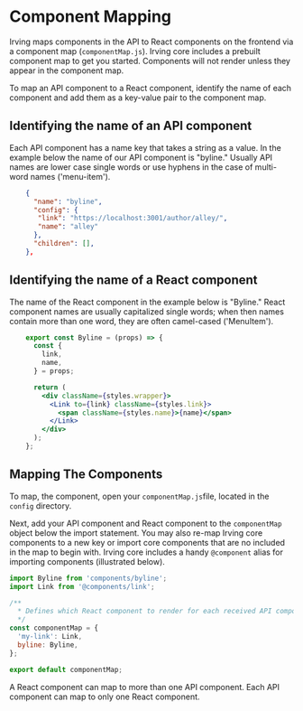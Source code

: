 <Meta title="Architecture|Understanding the Components Endpoint" />

# Component Mapping

Irving maps components in the API to React components on the frontend via a component map (`componentMap.js`). Irving core includes a prebuilt component map to get you started. Components will not render unless they appear in the component map.

To map an API component to a React component, identify the name of each component and add them as a key-value pair to the component map.

## Identifying the name of an API component

Each API component has a name key that takes a string as a value. In the example below the name of our API component is "byline." Usually API names are lower case single words or use hyphens in the case of multi-word names ('menu-item').

```json
    {
      "name": "byline",
      "config": {
       "link": "https://localhost:3001/author/alley/",
       "name": "alley"
      },
      "children": [],
    },
```

## Identifying the name of a React component

The name of the React component in the example below is "Byline." React component names are usually capitalized single words; when then names contain more than one word, they are often camel-cased ('MenuItem').

```jsx
    export const Byline = (props) => {
      const {
        link,
        name,
      } = props;

      return (
        <div className={styles.wrapper}>
          <Link to={link} className={styles.link}>
            <span className={styles.name}>{name}</span>
          </Link>
        </div>
      );
    };
```
## Mapping The Components

To map, the component, open your `componentMap.js`file, located in the `config` directory.

Next, add your API component and React component to the `componentMap` object below the import statement. You may also re-map Irving core components to a new key or import core components that are no included in the map to begin with. Irving core includes a handy `@component` alias for importing components (illustrated below).

```js
import Byline from 'components/byline';
import Link from '@components/link';

/**
  * Defines which React component to render for each received API component.
  */
const componentMap = {
  'my-link': Link,
  byline: Byline,
};

export default componentMap;
```

A React component can map to more than one API component. Each API component can map to only one React component.
